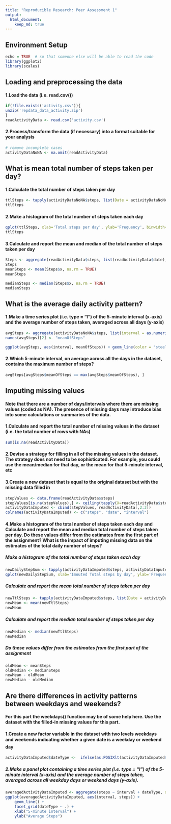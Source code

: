 ```yaml
---
title: "Reproducible Research: Peer Assessment 1"
output: 
  html_document:
    keep_md: true
---
```

## Environment Setup
```r
echo = TRUE  # so that someone else will be able to read the code
library(ggplot2)
library(scales)
```
## Loading and preprocessing the data
#### 1.Load the data (i.e. read.csv())
```r
if(!file.exists('activity.csv')){
unzip('repdata_data_activity.zip')
}
readActivityData <- read.csv('activity.csv')
```
#### 2.Process/transform the data (if necessary) into a format suitable for your analysis
```r
# remove incomplete cases
activityDataNoNA <- na.omit(readActivityData)
```
## What is mean total number of steps taken per day?
#### 1.Calculate the total number of steps taken per day
```r
ttlSteps <- tapply(activityDataNoNA$steps, list(Date = activityDataNoNA$date), sum, na.rm=TRUE)
ttlSteps
```
#### 2.Make a histogram of the total number of steps taken each day
```r
qplot(ttlSteps, xlab='Total steps per day', ylab='Frequency', binwidth=500)
ttlSteps
```

#### 3.Calculate and report the mean and median of the total number of steps taken per day

```r
Steps <- aggregate(readActivityData$steps, list(readActivityData$date), sum)
Steps
meanSteps <- mean(Steps$x, na.rm = TRUE)
meanSteps
```
```r
medianSteps <- median(Steps$x, na.rm = TRUE)
medianSteps
```

## What is the average daily activity pattern?
#### 1.Make a time series plot (i.e. type = "l") of the 5-minute interval (x-axis) and the average number of steps taken, averaged across all days (y-axis)
```r
avgSteps <- aggregate(activityDataNoNA$steps, list(interval = as.numeric(as.character(activityDataNoNA$interval))), FUN = "mean")
names(avgSteps)[2] <- "meanOfSteps"

ggplot(avgSteps, aes(interval, meanOfSteps)) + geom_line(color = "steelblue", size = 0.8) + labs(title = "Time Series Plot of the 5-minute Interval", x = "5-minute intervals", y = "Average Number of Steps")
```

#### 2.Which 5-minute interval, on average across all the days in the dataset, contains the maximum number of steps?
```r
avgSteps[avgSteps$meanOfSteps == max(avgSteps$meanOfSteps), ]
```
## Imputing missing values
#### Note that there are a number of days/intervals where there are missing values (coded as NA). The presence of missing days may introduce bias into some calculations or summaries of the data.
#### 1.Calculate and report the total number of missing values in the dataset (i.e. the total number of rows with NAs)
```r
sum(is.na(readActivityData))
```
#### 2.Devise a strategy for filling in all of the missing values in the dataset. The strategy does not need to be sophisticated. For example, you could use the mean/median for that day, or the mean for that 5-minute interval, etc
#### 3.Create a new dataset that is equal to the original dataset but with the missing data filled in
```r
stepValues <- data.frame(readActivityData$steps)
stepValues[is.na(stepValues),] <- ceiling(tapply(X=readActivityData$steps,INDEX=readActivityData$interval,FUN=mean,na.rm=TRUE))
activityDataImputed <- cbind(stepValues, readActivityData[,2:3])
colnames(activityDataImputed) <- c("steps", "date", "interval")
```
#### 4.Make a histogram of the total number of steps taken each day and Calculate and report the mean and median total number of steps taken per day. Do these values differ from the estimates from the first part of the assignment? What is the impact of imputing missing data on the estimates of the total daily number of steps?
##### Make a histogram of the total number of steps taken each day
```r
newDailyStepSum <- tapply(activityDataImputed$steps, activityDataImputed$date, sum)
qplot(newDailyStepSum, xlab='Imouted Total steps by day', ylab='Frequency', binwidth=500)
```

##### Calculate and report the mean total number of steps taken per day
```r
newTtlSteps <- tapply(activityDataImputed$steps, list(Date = activityDataImputed$date), sum)
newMean <- mean(newTtlSteps)
newMean
```

##### Calculate and report the median total number of steps taken per day
```r
newMedian <- median(newTtlSteps)
newMedian
```

##### Do these values differ from the estimates from the first part of the assignment
```r
oldMean <- meanSteps
oldMedian <- medianSteps
newMean - oldMean
newMedian - oldMedian
```
## Are there differences in activity patterns between weekdays and weekends?
#### For this part the weekdays() function may be of some help here. Use the dataset with the filled-in missing values for this part.
#### 1.Create a new factor variable in the dataset with two levels weekdays and weekends indicating whether a given date is a weekday or weekend day
```r
activityDataImputed$dateType <-  ifelse(as.POSIXlt(activityDataImputed$date)$wday %in% c(0,6), 'weekend', 'weekday')
```

##### 2.Make a panel plot containing a time series plot (i.e. type = "l") of the 5-minute interval (x-axis) and the average number of steps taken, averaged across all weekday days or weekend days (y-axis).

```r
averagedActivityDataImputed <- aggregate(steps ~ interval + dateType, data=activityDataImputed, mean)
ggplot(averagedActivityDataImputed, aes(interval, steps)) + 
    geom_line() + 
    facet_grid(dateType ~ .) +
    xlab("5-minute interval") + 
    ylab("Average Steps")
```
